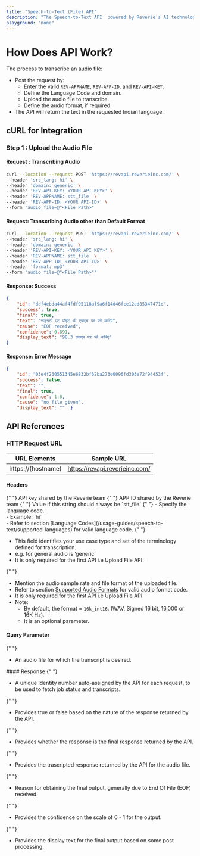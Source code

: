```yaml
---
title: "Speech-to-Text (File) API"
description: "The Speech-to-Text API  powered by Reverie's AI technology accurately converts speech into text.  The solution can transcribe audio files of various Indian languages and audio formats."
playground: "none"
---
```


# How Does API Work?

The process to transcribe an audio file:

- Post the request by:
  - Enter the valid `REV-APPNAME`, `REV-APP-ID`, and `REV-API-KEY`.
  - Define the Language Code and domain.
  - Upload the audio file to transcribe.
  - Define the audio format, if required.
- The API will return the text in the requested Indian language.

## cURL for Integration
### Step 1 : Upload the Audio File
#### Request : Transcribing Audio
```bash
curl --location --request POST 'https://revapi.reverieinc.com/' \
--header 'src_lang: hi' \
--header 'domain: generic' \
--header 'REV-API-KEY: <YOUR API KEY>' \
--header 'REV-APPNAME: stt_file' \
--header 'REV-APP-ID: <YOUR API-ID>' \
--form 'audio_file=@"<File Path>"
```

#### Request: Transcribing Audio other than Default Format
```bash
curl --location --request POST 'https://revapi.reverieinc.com/' \
--header 'src_lang: hi' \
--header 'domain: generic' \
--header 'REV-API-KEY: <YOUR API KEY>' \
--header 'REV-APPNAME: stt_file' \
--header 'REV-APP-ID: <YOUR API-ID>' \
--header 'format: mp3'
--form 'audio_file=@"<File Path>"'
```

#### Response: Success
```json
{
    "id": "ddf4ebda44af4fdf95118af9a6f14d46fce12ed85347471d",
    "success": true,
    "final": true,
    "text": "नाइनटी एट पॉइंट थ्री एफएम पर प्ले करिए",
    "cause": "EOF received",
    "confidence": 0.891,
    "display_text": "98.3 एफएम पर प्ले करिए"
}
```
#### Response: Error Message
```json 
{
    "id": "03e4f260551345e6832bf62ba273e0096fd303e72f94453f",
    "success": false,
    "text": "",
    "final": true,
    "confidence": 1.0,
    "cause": "no file given",
    "display_text": ""  }
```

## API References

### HTTP Request URL
| URL Elements       | Sample URL                     |
|--------------------|--------------------------------|
| https://(hostname) | https://revapi.reverieinc.com/ |

#### Headers

<ParamField header="REV-API-KEY" type="string" required>
  {" "}
  API key shared by the Reverie team
</ParamField> 
<ParamField header="REV-APP-ID" type="string" required>
  {" "}
  APP ID shared by the Reverie team
</ParamField>
<ParamField header="REV-APPNAME" type="string" required>
  {" "}
  Value if this string should always be `stt_file` 
</ParamField>
<ParamField header="src_lang" type="string" required>
  {" "}  
- Specify the language code.  <br />
- Example: `hi` <br />
- Refer to section [Language Codes](/usage-guides/speech-to-text/supported-languages) for valid language code.
</ParamField>  

<ParamField header="domain" type="string" required>
  {" "}
  
- This field identifies your use case type and set of the terminology defined for transcription.  <br />
- e.g. for general audio is ‘generic’ <br />
- It is only required for the first API i.e Upload File API.
</ParamField> 

<ParamField header="format" type="string">
  {" "}
  
- Mention the audio sample rate and file format of the uploaded file.    <br />
- Refer to section [Supported Audio Formats](/usage-guides/speech-to-text/supported-audio-formats) for valid audio format code. <br />
- It is only required for the first API i.e Upload File API
- Note: 
    - By default, the format = `16k_int16`. (WAV, Signed 16 bit, 16,000 or 16K Hz).
    - It is an optional parameter.
</ParamField> 

#### Query Parameter
<ParamField query="audio_file" type="file" required>
  {" "}
  
- An audio file for which the transcript is desired.
</ParamField> 
#### Response
<ParamField header="id" type="string">
  {" "}
  
- A unique Identity number auto-assigned by the API for each request, to be used to fetch job status and transcripts.

</ParamField> 

<ParamField header="success" type="boolean">
  {" "}
  
- Provides true or false based on the nature of the response returned by the API.

</ParamField> 


<ParamField header="final" type="boolean">
  {" "}
  
- Provides whether the response is the final response returned by the API.

</ParamField> 

<ParamField header="text" type="string">
  {" "}
  
- Provides the trascripted response returned by the API for the audio file.

</ParamField>

<ParamField header="cause" type="string">
  {" "}
  
- Reason for obtaining the final output, generally due to End Of File (EOF) received.

</ParamField>

<ParamField header="confidence" type="float">
  {" "}
  
- Provides the confidence on the scale of 0 - 1 for the output.

</ParamField>

<ParamField header="display_text" type="string">
  {" "}
  
- Provides the display text for the final output based on some post processing.

</ParamField>